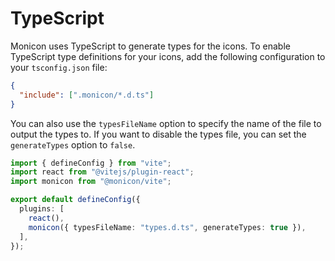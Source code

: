 # TypeScript

Monicon uses TypeScript to generate types for the icons. To enable TypeScript type definitions for your icons, add the following configuration to your `tsconfig.json` file:

```json filename="tsconfig.json" copy {2}
{
  "include": [".monicon/*.d.ts"]
}
```

You can also use the `typesFileName` option to specify the name of the file to output the types to. If you want to disable the types file, you can set the `generateTypes` option to `false`.

```ts filename="apps/vite-react/vite.config.ts" copy {8}
import { defineConfig } from "vite";
import react from "@vitejs/plugin-react";
import monicon from "@monicon/vite";

export default defineConfig({
  plugins: [
    react(),
    monicon({ typesFileName: "types.d.ts", generateTypes: true }),
  ],
});
```
